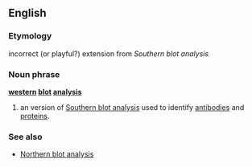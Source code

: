 ==English==
===Etymology===
incorrect (or playful?) extension from ''Southern blot analysis''
===Noun phrase===
{{wikipediapar|western blot}}
'''[[western]] [[blot]] [[analysis]]'''
# an version of [[Southern blot analysis]] used to identify [[antibodies]] and [[protein]]s.
===See also===
*[[Northern blot analysis]]